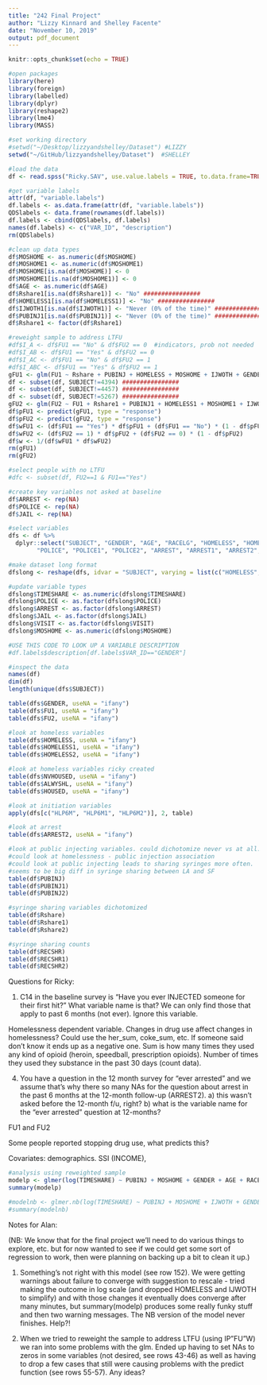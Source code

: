 ```yaml
---
title: "242 Final Project"
author: "Lizzy Kinnard and Shelley Facente"
date: "November 10, 2019"
output: pdf_document
---
```


```r
knitr::opts_chunk$set(echo = TRUE)

#open packages
library(here)
library(foreign)
library(labelled)
library(dplyr)
library(reshape2)
library(lme4)
library(MASS)
```

```r
#set working directory
#setwd("~/Desktop/lizzyandshelley/Dataset") #LIZZY
setwd("~/GitHub/lizzyandshelley/Dataset")  #SHELLEY

#load the data
df <- read.spss("Ricky.SAV", use.value.labels = TRUE, to.data.frame=TRUE)

#get variable labels
attr(df, "variable.labels")
df.labels <- as.data.frame(attr(df, "variable.labels"))
QDSlabels <- data.frame(rownames(df.labels))
df.labels <- cbind(QDSlabels, df.labels)
names(df.labels) <- c("VAR_ID", "description")
rm(QDSlabels)

#clean up data types
df$MOSHOME <- as.numeric(df$MOSHOME)
df$MOSHOME1 <- as.numeric(df$MOSHOME1)
df$MOSHOME[is.na(df$MOSHOME)] <- 0
df$MOSHOME1[is.na(df$MOSHOME1)] <- 0
df$AGE <- as.numeric(df$AGE)
df$Rshare1[is.na(df$Rshare1)] <- "No" ################
df$HOMELESS1[is.na(df$HOMELESS1)] <- "No" ################
df$IJWOTH1[is.na(df$IJWOTH1)] <- "Never (0% of the time)" ################
df$PUBINJ1[is.na(df$PUBINJ1)] <- "Never (0% of the time)" ################
df$Rshare1 <- factor(df$Rshare1)

#reweight sample to address LTFU
#df$I_A <- df$FU1 == "No" & df$FU2 == 0  #indicators, prob not needed
#df$I_AB <- df$FU1 == "Yes" & df$FU2 == 0
#df$I_AC <- df$FU1 == "No" & df$FU2 == 1
#df$I_ABC <- df$FU1 == "Yes" & df$FU2 == 1
gFU1 <- glm(FU1 ~ Rshare + PUBINJ + HOMELESS + MOSHOME + IJWOTH + GENDER + AGE + RACELG, family = "binomial", data = df, na.action = na.omit) 
df <- subset(df, SUBJECT!=4394) ################
df <- subset(df, SUBJECT!=4457) ################
df <- subset(df, SUBJECT!=5267) ################
gFU2 <- glm(FU2 ~ FU1 + Rshare1 + PUBINJ1 + HOMELESS1 + MOSHOME1 + IJWOTH1 + GENDER + AGE + RACELG, family = "binomial", data = df, na.action = na.omit) 
df$pFU1 <- predict(gFU1, type = "response")
df$pFU2 <- predict(gFU2, type = "response")
df$wFU1 <- (df$FU1 == "Yes") * df$pFU1 + (df$FU1 == "No") * (1 - df$pFU1)
df$wFU2 <- (df$FU2 == 1) * df$pFU2 + (df$FU2 == 0) * (1 - df$pFU2)
df$w <- 1/(df$wFU1 * df$wFU2)
rm(gFU1)
rm(gFU2)

#select people with no LTFU
#dfc <- subset(df, FU2==1 & FU1=="Yes")

#create key variables not asked at baseline
df$ARREST <- rep(NA)
df$POLICE <- rep(NA)
df$JAIL <- rep(NA)

#select variables
dfs <- df %>%
  dplyr::select("SUBJECT", "GENDER", "AGE", "RACELG", "HOMELESS", "HOMELESS1", "HOMELESS2", "MOSHOME", "MOSHOME1", "MOSHOM2", "RECSHR", "RECSHR1", "RECSHR2", "PUBINJ", "PUBINJ1", "PUBINJ2", "IJWOTH", "IJWOTH1", "IJWOTH2", 
        "POLICE", "POLICE1", "POLICE2", "ARREST", "ARREST1", "ARREST2", "JAIL", "JAIL1", "JAIL2", "w")

#make dataset long format
dfslong <- reshape(dfs, idvar = "SUBJECT", varying = list(c("HOMELESS", "HOMELESS1", "HOMELESS2"), c("MOSHOME", "MOSHOME1", "MOSHOM2"), c("RECSHR", "RECSHR1", "RECSHR2"), c("PUBINJ", "PUBINJ1", "PUBINJ2"), c("IJWOTH", "IJWOTH1", "IJWOTH2"), c("POLICE", "POLICE1", "POLICE2"), c("ARREST", "ARREST1", "ARREST2"), c("JAIL", "JAIL1", "JAIL2")), timevar = "VISIT", v.names = c("HOMELESS", "MOSHOME", "TIMESHARE", "PUBINJ", "IJWOTH", "POLICE", "ARREST", "JAIL"), ids = "SUBJECT", times = c("baseline", "FU1", "FU2"), direction = "long")

#update variable types
dfslong$TIMESHARE <- as.numeric(dfslong$TIMESHARE)
dfslong$POLICE <- as.factor(dfslong$POLICE)
dfslong$ARREST <- as.factor(dfslong$ARREST)
dfslong$JAIL <- as.factor(dfslong$JAIL)
dfslong$VISIT <- as.factor(dfslong$VISIT)
dfslong$MOSHOME <- as.numeric(dfslong$MOSHOME)
```

```r
#USE THIS CODE TO LOOK UP A VARIABLE DESCRIPTION
#df.labels$description[df.labels$VAR_ID=="GENDER"]

#inspect the data
names(df)
dim(df)
length(unique(dfs$SUBJECT))

table(dfs$GENDER, useNA = "ifany")
table(dfs$FU1, useNA = "ifany")
table(dfs$FU2, useNA = "ifany")

#look at homeless variables
table(dfs$HOMELESS, useNA = "ifany")
table(dfs$HOMELESS1, useNA = "ifany")
table(dfs$HOMELESS2, useNA = "ifany")

#look at homeless variables ricky created
table(dfs$NVHOUSED, useNA = "ifany")
table(dfs$ALWYSHL, useNA = "ifany")
table(dfs$HOUSED, useNA = "ifany")

#look at initiation variables
apply(dfs[c("HLP6M", "HLP6M1", "HLP6M2")], 2, table)

#look at arrest
table(dfs$ARREST2, useNA = "ifany")

#look at public injecting variables. could dichotomize never vs at all.
#could look at homelessness - public injection association
#could look at public injecting leads to sharing syringes more often.
#seems to be big diff in syringe sharing between LA and SF
table(df$PUBINJ)
table(df$PUBINJ1)
table(df$PUBINJ2)

#syringe sharing variables dichotomized 
table(df$Rshare)
table(df$Rshare1)
table(df$Rshare2)

#syringe sharing counts
table(df$RECSHR)
table(df$RECSHR1)
table(df$RECSHR2)
```

Questions for Ricky:

1. C14 in the baseline survey is "Have you ever INJECTED someone for their first hit?" What variable name is that? We can only find those that apply to past 6 months (not ever). Ignore this variable.

Homelessness dependent variable. Changes in drug use affect changes in homelessness? Could use the her_sum, coke_sum, etc. If someone said don't know it ends up as a negative one. Sum is how many times they used any kind of opioid (heroin, speedball, prescription opioids). Number of times they used they substance in the past 30 days (count data). 


4. You have a question in the 12 month survey for "ever arrested" and we assume that's why there so many NAs for the question about arrest in the past 6 months at the 12-month follow-up (ARREST2). a) this wasn't asked before the 12-month f/u, right? b) what is the variable name for the "ever arrested" question at 12-months? 

FU1 and FU2

Some people reported stopping drug use, what predicts this? 

Covariates: demographics. SSI (INCOME),  

```r
#analysis using reweighted sample
modelp <- glmer(log(TIMESHARE) ~ PUBINJ + MOSHOME + GENDER + AGE + RACELG + (1|SUBJECT), family = "poisson", weights = w, data = dfslong, na.action = na.omit)
summary(modelp)

#modelnb <- glmer.nb(log(TIMESHARE) ~ PUBINJ + MOSHOME + IJWOTH + GENDER + AGE + RACELG + (1|SUBJECT), weights = w,  data = dfslong, na.action = na.omit)
#summary(modelnb)
```

Notes for Alan:

(NB: We know that for the final project we'll need to do various things to explore, etc. but for now wanted to see if we could get some sort of regression to work, then were planning on backing up a bit to clean it up.)

1) Something's not right with this model (see row 152). We were getting warnings about failure to converge with suggestion to rescale - tried making the outcome in log scale (and dropped HOMELESS and IJWOTH to simplify) and with those changes it eventually does converge after many minutes, but summary(modelp) produces some really funky stuff and then two warning messages. The NB version of the model never finishes. Help?!

2) When we tried to reweight the sample to address LTFU (using IP"FU"W) we ran into some problems with the glm. Ended up having to set NAs to zeros in some variables (not desired, see rows 43-46) as well as having to drop a few cases that still were causing problems with the predict function (see rows 55-57). Any ideas?


